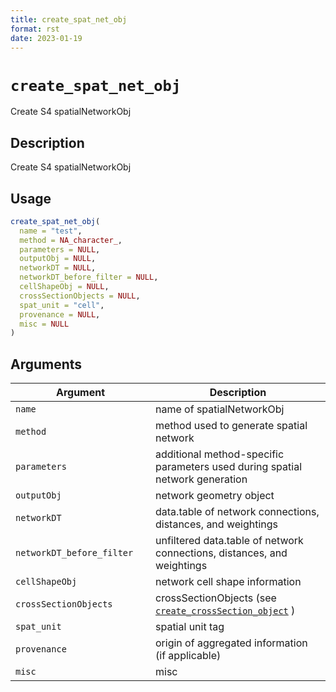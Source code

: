 ```yaml
--- 
title: create_spat_net_obj 
format: rst 
date: 2023-01-19 
--- 
```

# `create_spat_net_obj`

Create S4 spatialNetworkObj


## Description

Create S4 spatialNetworkObj


## Usage

```r
create_spat_net_obj(
  name = "test",
  method = NA_character_,
  parameters = NULL,
  outputObj = NULL,
  networkDT = NULL,
  networkDT_before_filter = NULL,
  cellShapeObj = NULL,
  crossSectionObjects = NULL,
  spat_unit = "cell",
  provenance = NULL,
  misc = NULL
)
```


## Arguments

Argument      |Description
------------- |----------------
`name`     |     name of spatialNetworkObj
`method`     |     method used to generate spatial network
`parameters`     |     additional method-specific parameters used during spatial network generation
`outputObj`     |     network geometry object
`networkDT`     |     data.table of network connections, distances, and weightings
`networkDT_before_filter`     |     unfiltered data.table  of network connections, distances, and weightings
`cellShapeObj`     |     network cell shape information
`crossSectionObjects`     |     crossSectionObjects (see [`create_crossSection_object`](#createcrosssectionobject) )
`spat_unit`     |     spatial unit tag
`provenance`     |     origin of aggregated information (if applicable)
`misc`     |     misc


